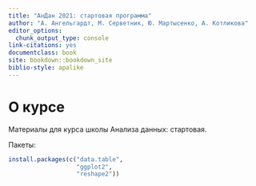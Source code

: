 ```yaml
--- 
title: "АнДан 2021: стартовая программа"
author: "А. Ангельгардт, М. Серветник, Ю. Мартысенко, А. Котликова"
editor_options:
  chunk_output_type: console
link-citations: yes
documentclass: book
site: bookdown::bookdown_site
biblio-style: apalike
---
```


# О курсе

Материалы для курса школы Анализа данных: стартовая.

Пакеты:

```r
install.packages(c("data.table", 
                   "ggplot2", 
                   "reshape2"))
```